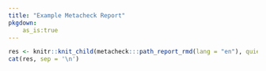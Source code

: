 ```yaml
---
title: "Example Metacheck Report"
pkgdown:
    as_is:true
---
```


```r
res <- knitr::knit_child(metacheck:::path_report_rmd(lang = "en"), quiet = TRUE)
cat(res, sep = '\n')
```
